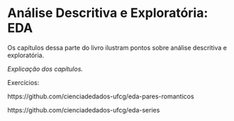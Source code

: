 # Análise Descritiva e Exploratória: EDA 

Os capítulos dessa parte do livro ilustram pontos sobre análise descritiva e exploratória. 

_Explicação dos capítulos._ 

Exercícios: 

https://github.com/cienciadedados-ufcg/eda-pares-romanticos 

https://github.com/cienciadedados-ufcg/eda-series
